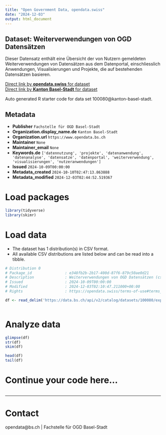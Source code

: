 ```yaml
---
title: "Open Government Data, opendata.swiss"
date: "2024-12-03"
output: html_document
---
```


## Dataset: Weiterverwendungen von OGD Datensätzen

Dieser Datensatz enthält eine Übersicht der von Nutzern gemeldeten Weiterverwendungen von Datensätzen aus dem Datenportal, einschliesslich Anwendungen, Visualisierungen und Projekte, die auf bestehenden Datensätzen basieren.

[Direct link by **opendata.swiss** for dataset](https://opendata.swiss/de/dataset/weiterverwendungen-von-ogd-datensatzen)<br>
[Direct link by **Kanton Basel-Stadt** for dataset](https://data.bs.ch/explore/dataset/100080/)

Auto generated R starter code for data set 100080@kanton-basel-stadt.

## Metadata

- **Publisher** `Fachstelle für OGD Basel-Stadt`
- **Organization.display_name.de** `Kanton Basel-Stadt`
- **Organization.url** `https://www.opendata.bs.ch`
- **Maintainer** `None`
- **Maintainer_email** `None`
- **Keywords.de** `['datennutzung', 'projekte', 'datenanwendung', 'datenanalyse', 'datensatze', 'datenportal', 'weiterverwendung', 'visualisierungen', 'nutzeranwendungen']`
- **Issued** `2024-10-09T00:00:00`
- **Metadata_created** `2024-10-10T02:47:13.863888`
- **Metadata_modified** `2024-12-03T02:44:52.519367`


# Load packages

```r

library(tidyverse)
library(skimr)

```

# Load data

-   The dataset has 1 distribution(s) in CSV format.
-   All available CSV distributions are listed below and can be read into a tibble.

```r

# Distribution 0
# Package_id               : e348fb2b-2b17-400d-87f6-879c50ae0d21
# Description              : Weiterverwendungen von OGD Datensätzen (csv)
# Issued                   : 2024-10-09T00:00:00
# Modified                 : 2024-12-03T02:10:47.211000+00:00
# Rights                   : https://opendata.swiss/terms-of-use#terms_by

df <- read_delim('https://data.bs.ch/api/v2/catalog/datasets/100080/exports/csv?use_labels=true')



```

# Analyze data

```r

glimpse(df)
str(df)
skim(df)

head(df)
tail(df)

```

# Continue your code here...

```r

```

------------------------------------------------------------------------

# Contact

opendata@bs.ch | Fachstelle für OGD Basel-Stadt
